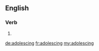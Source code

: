 ==English==

===Verb===
{{head|en}}

# {{present participle of|adolesce|lang=en}}

[[de:adolescing]]
[[fr:adolescing]]
[[my:adolescing]]